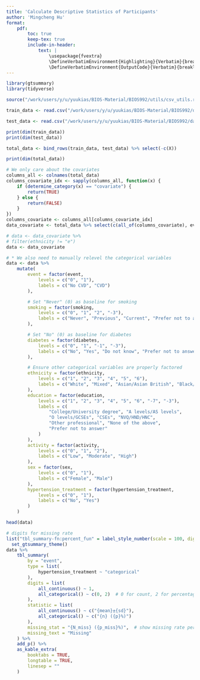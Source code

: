 ```yaml
---
title: 'Calculate Descriptive Statistics of Participants'
author: 'Mingcheng Hu'
format: 
    pdf:
        toc: true
        keep-tex: true
        include-in-header: 
            text: |
                \usepackage{fvextra}
                \DefineVerbatimEnvironment{Highlighting}{Verbatim}{breaklines,commandchars=\\\{\}}
                \DefineVerbatimEnvironment{OutputCode}{Verbatim}{breaklines,commandchars=\\\{\}}
---
```



```r
library(gtsummary)
library(tidyverse)

source("/work/users/y/u/yuukias/BIOS-Material/BIOS992/utils/csv_utils.r")
```

```r
train_data <- read.csv("/work/users/y/u/yuukias/BIOS-Material/BIOS992/data/train_data_unimputed.csv")

test_data <- read.csv("/work/users/y/u/yuukias/BIOS-Material/BIOS992/data/test_data_unimputed.csv")

print(dim(train_data))
print(dim(test_data))
```


```r
total_data <- bind_rows(train_data, test_data) %>% select(-c(X))

print(dim(total_data))
```


```r
# We only care about the covariates
columns_all <- colnames(total_data)
columns_covariate_idx <- sapply(columns_all, function(x) {
    if (determine_category(x) == "covariate") {
        return(TRUE)
    } else {
        return(FALSE)
    }
})
columns_covariate <- columns_all[columns_covariate_idx]
data_covariate <- total_data %>% select(c(all_of(columns_covariate), event))
```


```r
# data <- data_covariate %>%
# filter(ethnicity != "e")
data <- data_covariate

# * We also need to manually relevel the categorical variables
data <- data %>%
    mutate(
        event = factor(event,
            levels = c("0", "1"),
            labels = c("No CVD", "CVD")
        ),

        # Set "Never" (0) as baseline for smoking
        smoking = factor(smoking,
            levels = c("0", "1", "2", "-3"),
            labels = c("Never", "Previous", "Current", "Prefer not to answer")
        ),

        # Set "No" (0) as baseline for diabetes
        diabetes = factor(diabetes,
            levels = c("0", "1", "-1", "-3"),
            labels = c("No", "Yes", "Do not know", "Prefer not to answer")
        ),

        # Ensure other categorical variables are properly factored
        ethnicity = factor(ethnicity,
            levels = c("1", "2", "3", "4", "5", "6"),
            labels = c("White", "Mixed", "Asian/Asian British", "Black/Black British", "Chinese", "Other")
        ),
        education = factor(education,
            levels = c("1", "2", "3", "4", "5", "6", "-7", "-3"),
            labels = c(
                "College/University degree", "A levels/AS levels",
                "O levels/GCSEs", "CSEs", "NVQ/HND/HNC",
                "Other professional", "None of the above",
                "Prefer not to answer"
            )
        ),
        activity = factor(activity,
            levels = c("0", "1", "2"),
            labels = c("Low", "Moderate", "High")
        ),
        sex = factor(sex,
            levels = c("0", "1"),
            labels = c("Female", "Male")
        ),
        hypertension_treatment = factor(hypertension_treatment,
            levels = c("0", "1"),
            labels = c("No", "Yes")
        )
    )
```

```r
head(data)
```

```r
# digits for missing rate
list("tbl_summary-fn:percent_fun" = label_style_number(scale = 100, digits = 2)) |> 
  set_gtsummary_theme()
data %>%
    tbl_summary(
        by = "event",
        type = list(
            hypertension_treatment ~ "categorical"
        ),
        digits = list(
            all_continuous() ~ 1,
            all_categorical() ~ c(0, 2)  # 0 for count, 2 for percentage
        ),
        statistic = list(
            all_continuous() ~ c("{mean}±{sd}"),
            all_categorical() ~ c("{n} ({p}%)")
        ),
        missing_stat = "{N_miss} ({p_miss}%)",  # show missing rate percentage instead of count
        missing_text = "Missing"
    ) %>%
    add_p() %>%
    as_kable_extra(
        booktabs = TRUE,
        longtable = TRUE,
        linesep = ""
    ) 
```
